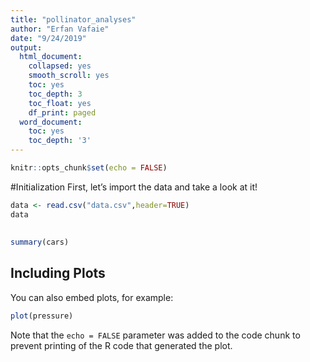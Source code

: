 ```yaml
---
title: "pollinator_analyses"
author: "Erfan Vafaie"
date: "9/24/2019"
output:
  html_document:
    collapsed: yes
    smooth_scroll: yes
    toc: yes
    toc_depth: 3
    toc_float: yes
    df_print: paged
  word_document:
    toc: yes
    toc_depth: '3'
---
```


```r
knitr::opts_chunk$set(echo = FALSE)

```
#Initialization
First, let's import the data and take a look at it!
```r
data <- read.csv("data.csv",header=TRUE)
data
```


## 

```r
summary(cars)
```

## Including Plots

You can also embed plots, for example:

```r
plot(pressure)
```

Note that the `echo = FALSE` parameter was added to the code chunk to prevent printing of the R code that generated the plot.
